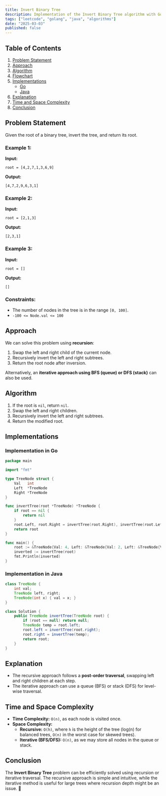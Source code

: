 ```yaml
---
title: Invert Binary Tree
description: Implementation of the Invert Binary Tree algorithm with Go and Java.
tags: ["leetcode", "golang", "java", "algorithms"]
date: "2025-03-03"
published: false
---
```


## Table of Contents

1. [Problem Statement](#problem-statement)
2. [Approach](#approach)
3. [Algorithm](#algorithm)
4. [Flowchart](#flowchart)
5. [Implementations](#implementations)
   - [Go](#implementation-in-go)
   - [Java](#implementation-in-java)
6. [Explanation](#explanation)
7. [Time and Space Complexity](#time-and-space-complexity)
8. [Conclusion](#conclusion)

## Problem Statement

Given the root of a binary tree, invert the tree, and return its root.

### Example 1:

**Input:**
```
root = [4,2,7,1,3,6,9]
```
**Output:**
```
[4,7,2,9,6,3,1]
```

### Example 2:

**Input:**
```
root = [2,1,3]
```
**Output:**
```
[2,3,1]
```

### Example 3:

**Input:**
```
root = []
```
**Output:**
```
[]
```

### Constraints:

- The number of nodes in the tree is in the range `[0, 100]`.
- `-100 <= Node.val <= 100`

## Approach

We can solve this problem using **recursion**:

1. Swap the left and right child of the current node.
2. Recursively invert the left and right subtrees.
3. Return the root node after inversion.

Alternatively, an **iterative approach using BFS (queue) or DFS (stack)** can also be used.

## Algorithm

1. If the root is `nil`, return `nil`.
2. Swap the left and right children.
3. Recursively invert the left and right subtrees.
4. Return the modified root.

## Implementations

### Implementation in Go

```go
package main

import "fmt"

type TreeNode struct {
    Val   int
    Left  *TreeNode
    Right *TreeNode
}

func invertTree(root *TreeNode) *TreeNode {
    if root == nil {
        return nil
    }
    root.Left, root.Right = invertTree(root.Right), invertTree(root.Left)
    return root
}

func main() {
    root := &TreeNode{Val: 4, Left: &TreeNode{Val: 2, Left: &TreeNode{Val: 1}, Right: &TreeNode{Val: 3}}, Right: &TreeNode{Val: 7, Left: &TreeNode{Val: 6}, Right: &TreeNode{Val: 9}}}
    inverted := invertTree(root)
    fmt.Println(inverted)
}
```

### Implementation in Java

```java
class TreeNode {
    int val;
    TreeNode left, right;
    TreeNode(int x) { val = x; }
}

class Solution {
    public TreeNode invertTree(TreeNode root) {
        if (root == null) return null;
        TreeNode temp = root.left;
        root.left = invertTree(root.right);
        root.right = invertTree(temp);
        return root;
    }
}
```

## Explanation

- The recursive approach follows a **post-order traversal**, swapping left and right children at each step.
- The iterative approach can use a queue (BFS) or stack (DFS) for level-wise traversal.

## Time and Space Complexity

- **Time Complexity:** `O(n)`, as each node is visited once.
- **Space Complexity:**
  - **Recursive:** `O(h)`, where `h` is the height of the tree (log(n) for balanced trees, `O(n)` in the worst case for skewed trees).
  - **Iterative (BFS/DFS):** `O(n)`, as we may store all nodes in the queue or stack.

## Conclusion

The **Invert Binary Tree** problem can be efficiently solved using recursion or iterative traversal. The recursive approach is simple and intuitive, while the iterative method is useful for large trees where recursion depth might be an issue. 🚀

